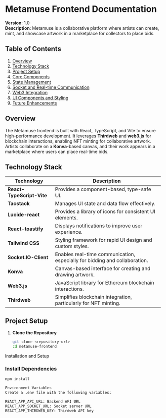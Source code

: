 # Metamuse Frontend Documentation

**Version**: 1.0  
**Description**: Metamuse is a collaborative platform where artists can create, mint, and showcase artwork in a marketplace for collectors to place bids.

## Table of Contents
1. [Overview](#overview)
2. [Technology Stack](#technology-stack)
3. [Project Setup](#project-setup)
4. [Core Components](#core-components)
5. [State Management](#state-management)
6. [Socket and Real-time Communication](#socket-and-real-time-communication)
7. [Web3 Integration](#web3-integration)
8. [UI Components and Styling](#ui-components-and-styling)
9. [Future Enhancements](#future-enhancements)

## Overview

The Metamuse frontend is built with React, TypeScript, and Vite to ensure high-performance development. It leverages **Thirdweb** and **web3.js** for blockchain interactions, enabling NFT minting for collaborative artwork. Artists collaborate on a **Konva**-based canvas, and their work appears in a marketplace where users can place real-time bids.

## Technology Stack

| Technology             | Description                                                                           |
| ---------------------- | ------------------------------------------------------------------------------------- |
| **React-TypeScript-Vite** | Provides a component-based, type-safe UI.                                          |
| **Tacstack**           | Manages UI state and data flow effectively.                                           |
| **Lucide-react**       | Provides a library of icons for consistent UI elements.                               |
| **React-toastify**     | Displays notifications to improve user experience.                                    |
| **Tailwind CSS**       | Styling framework for rapid UI design and custom styles.                              |
| **Socket.IO-Client**   | Enables real-time communication, especially for bidding and collaboration.            |
| **Konva**              | Canvas-based interface for creating and drawing artwork.                              |
| **Web3.js**            | JavaScript library for Ethereum blockchain interactions.                              |
| **Thirdweb**           | Simplifies blockchain integration, particularly for NFT minting.                     |

## Project Setup

1. **Clone the Repository**
   ```bash
   git clone <repository-url>
   cd metamuse-frontend

 Installation and Setup

### Install Dependencies
```bash
npm install

Environment Variables
Create a .env file with the following variables:

REACT_APP_API_URL: Backend API URL
REACT_APP_SOCKET_URL: Socket server URL
REACT_APP_THIRDWEB_KEY: Thirdweb API key
